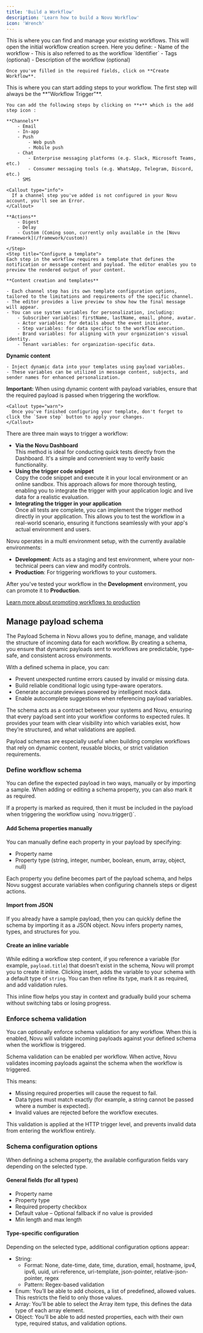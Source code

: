 ```yaml
---
title: 'Build a Workflow'
description: 'Learn how to build a Novu Workflow'
icon: 'Wrench'
---
```


<Steps>
  <Step title="Navigate to the workflows tab in the Novu Dashboard">
    This is where you can find and manage your existing workflows.
  </Step>
  <Step title="Click on Create Workflow">
    This will open the initial workflow creation screen.
    Here you define:
    - Name of the workflow
        - This is also referred to as the workflow `Identifier`
    - Tags (optional)
    - Description of the workflow (optional)

    Once you've filled in the required fields, click on **Create Workflow**.

  </Step>
  <Step title="Add a workflow step">
    This is where you can start adding steps to your workflow. The first step will always be the **"Workflow Trigger"**.

    You can add the following steps by clicking on **+** which is the add step icon :

    **Channels**
        - Email
        - In-app
        - Push
            - Web push
            - Mobile push
        - Chat
            - Enterprise messaging platforms (e.g. Slack, Microsoft Teams, etc.)
            - Consumer messaging tools (e.g. WhatsApp, Telegram, Discord, etc.)
        - SMS

    <Callout type="info">
      If a channel step you've added is not configured in your Novu account, you'll see an Error.
    </Callout>

    **Actions**
        - Digest
        - Delay
        - Custom (Coming soon, currently only available in the [Novu Framework](/framework/custom))

    </Step>
    <Step title="Configure a template">
    Each step in the workflow requires a template that defines the notification or message content and payload. The editor enables you to preview the rendered output of your content.

    **Content creation and templates**

    - Each channel step has its own template configuration options, tailored to the limitations and requirements of the specific channel.
    - The editor provides a live preview to show how the final message will appear.
    - You can use system variables for personalization, including:
        - Subscriber variables: firstName, lastName, email, phone, avatar.
        - Actor variables: for details about the event initiator.
        - Step variables: for data specific to the workflow execution.
        - Brand variables: for aligning with your organization's visual identity.
        - Tenant variables: for organization-specific data.

**Dynamic content**

    - Inject dynamic data into your templates using payload variables.
    - These variables can be utilized in message content, subjects, and sender names for enhanced personalization.

**Important:** When using dynamic content with payload variables, ensure that the required payload is passed when triggering the workflow.

    <Callout type="warn">
      Once you've finished configuring your template, don't forget to click the `Save step` button to apply your changes.
    </Callout>

  </Step>
  
<Step title="Trigger the workflow">
  There are three main ways to trigger a workflow:

- **Via the Novu Dashboard**  
   This method is ideal for conducting quick tests directly from the Dashboard. It's a simple and convenient way to verify basic functionality.
- **Using the trigger code snippet**  
  Copy the code snippet and execute it in your local environment or an online sandbox. This approach allows for more thorough testing, enabling you to integrate the trigger with your application logic and live data for a realistic evaluation.
- **Integrating the trigger in your application**  
   Once all tests are complete, you can implement the trigger method directly in your application. This allows you to test the workflow in a real-world scenario, ensuring it functions seamlessly with your app's actual environment and users.

</Step>

<Step title="Promote a workflow to the production environment">
Novu operates in a multi environment setup, with the currently available environments:

- **Development**: Acts as a staging and test environment, where your non-technical peers can view and modify controls.
- **Production**: For triggering workflows to your customers.

After you've tested your workflow in the **Development** environment, you can promote it to **Production**.

[Learn more about promoting workflows to production](/framework/deployment/production)

</Step>
</Steps>


## Manage payload schema

The Payload Schema in Novu allows you to define, manage, and validate the structure of incoming data for each workflow. By creating a schema, you ensure that dynamic payloads sent to workflows are predictable, type-safe, and consistent across environments.

With a defined schema in place, you can:
- Prevent unexpected runtime errors caused by invalid or missing data.
- Build reliable conditional logic using type-aware operators.
- Generate accurate previews powered by intelligent mock data.
- Enable autocomplete suggestions when referencing payload variables.

The schema acts as a contract between your systems and Novu, ensuring that every payload sent into your workflow conforms to expected rules. It provides your team with clear visibility into which variables exist, how they’re structured, and what validations are applied.

Payload schemas are especially useful when building complex workflows that rely on dynamic content, reusable blocks, or strict validation requirements.

### Define workflow schema

You can define the expected payload in two ways, manually or by importing a sample. When adding or editing a schema property, you can also mark it as required.

<Callout>
  If a property is marked as required, then it must be included in the payload when triggering the workflow using `novu.trigger()`.
</Callout>

#### Add Schema properties manually

You can manually define each property in your payload by specifying:
- Property name
- Property type (string, integer, number, boolean, enum, array, object, null)

Each property you define becomes part of the payload schema, and helps Novu suggest accurate variables when configuring channels steps or digest actions.

#### Import from JSON

If you already have a sample payload, then you can quickly define the schema by importing it as a JSON object. Novu infers property names, types, and structures for you.

#### Create an inline variable

While editing a workflow step content, if you reference a variable (for example, `payload.title`) that doesn’t exist in the schema, Novu will prompt you to create it inline. Clicking insert, adds the variable to your schema with a default type of `string`. You can then refine its type, mark it as required, and add validation rules.

This inline flow helps you stay in context and gradually build your schema without switching tabs or losing progress.

### Enforce schema validation

You can optionally enforce schema validation for any workflow. When this is enabled, Novu will validate incoming payloads against your defined schema when the workflow is triggered.

Schema validation can be enabled per workflow. When active, Novu validates incoming payloads against the schema when the workflow is triggered.

This means:
- Missing required properties will cause the request to fail.
- Data types must match exactly (for example, a string cannot be passed where a number is expected).
- Invalid values are rejected before the workflow executes.

This validation is applied at the HTTP trigger level, and prevents invalid data from entering the workflow entirely.

### Schema configuration options

When defining a schema property, the available configuration fields vary depending on the selected type.

#### General fields (for all types)

- Property name
- Property type
- Required property checkbox
- Default value – Optional fallback if no value is provided
- Min length and max length

#### Type-specific configuration

Depending on the selected type, additional configuration options appear:

- String:
  - Format: None, date-time, date, time, duration, email, hostname, ipv4, ipv6, uuid, uri-reference, uri-template, json-pointer, relative-json-pointer, regex
  - Pattern: Regex-based validation
- Enum: You’ll be able to add choices, a list of predefined, allowed values. This restricts the field to only those values.
- Array: You’ll be able to select the Array item type, this defines the data type of each array element.
- Object: You’ll be able to add nested properties, each with their own type, required status, and validation options.
